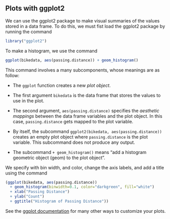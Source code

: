 Plots with ggplot2
------------------
We can use the ggplot2 package to make visual summaries of the 
values stored in a data frame.  To do this, we must fist load the 
ggplot2 package by running the command
```r
library("ggplot2")
```

To make a histogram, we use the command
```r
ggplot(bikedata, aes(passing.distance)) + geom_histogram()
```
This command involves a many subcomponents, whose meanings are
as follow:

  * The `ggplot` function creates a new *plot object*.
  
  * The first argument `bikedata` is the data frame that stores
    the values to use in the plot.
    
  * The second argument, `aes(passing.distance)` specifies the
    *aesthetic mappings* between the data frame variables and the
    plot object.  In this case, `passing.distance` gets mapped
    to the plot variable.
    
  * By itself, the subcommand
    `ggplot2(bikedata, aes(passing.distance))`
    creates an empty plot object where `passing.distance` is the
    plot variable.  This subcommand does not produce any output.
    
  * The subcommand `+ geom_histogram()` means
    "add a histogram geometric object (geom) to the plot object".

We specify with bin width, and color, change the axis labels, and 
add a title using the command
```r
(ggplot(bikedata, aes(passing.distance))
  + geom_histogram(binwidth=0.1, color="darkgreen", fill="white")
  + xlab("Passing Distance")
  + ylab("Count")
  + ggtitle("Histogram of Passing Distance"))
```


See the [ggplot documentation](http://docs.ggplot2.org/current) for many other ways to customize your plots.


